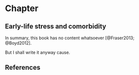 
# Chapter {#sec-chapter1}
## Early-life stress and comorbidity 

In summary, this book has no content whatsoever [@Fraser2013; @Boyd2012].

But I shall write it anyway cause.

## References {.unnumbered}